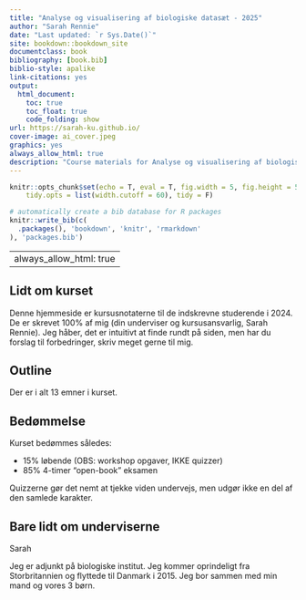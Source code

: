 ```yaml
---
title: "Analyse og visualisering af biologiske datasæt - 2025"
author: "Sarah Rennie"
date: "Last updated: `r Sys.Date()`"
site: bookdown::bookdown_site
documentclass: book
bibliography: [book.bib]
biblio-style: apalike
link-citations: yes
output: 
  html_document:
    toc: true
    toc_float: true
    code_folding: show
url: https://sarah-ku.github.io/
cover-image: ai_cover.jpeg
graphics: yes
always_allow_html: true
description: "Course materials for Analyse og visualisering af biologiske datasæt 2025"
---
```


```r
knitr::opts_chunk$set(echo = T, eval = T, fig.width = 5, fig.height = 5, 
    tidy.opts = list(width.cutoff = 60), tidy = F)
```

```r
# automatically create a bib database for R packages
knitr::write_bib(c(
  .packages(), 'bookdown', 'knitr', 'rmarkdown'
), 'packages.bib')
```

\mainmatter

---
always_allow_html: true
---

## Lidt om kurset {-}

Denne hjemmeside er kursusnotaterne til de indskrevne studerende i 2024. De er skrevet 100% af mig (din underviser og kursusansvarlig, Sarah Rennie). Jeg håber, det er intuitivt at finde rundt på siden, men har du forslag til forbedringer, skriv meget gerne til mig.

## Outline {-}

Der er i alt 13 emner i kurset.

## Bedømmelse {-}

Kurset bedømmes således:

* 15% løbende (OBS: workshop opgaver, IKKE quizzer)
* 85% 4-timer "open-book" eksamen

Quizzerne gør det nemt at tjekke viden undervejs, men udgør ikke en del af den samlede karakter.

## Bare lidt om underviserne {-}

Sarah

Jeg er adjunkt på biologiske institut. Jeg kommer oprindeligt fra Storbritannien og flyttede til Danmark i 2015. Jeg bor sammen med min mand og vores 3 børn.


